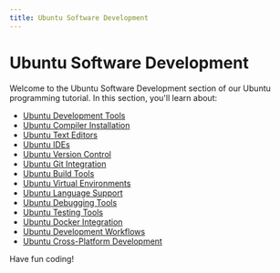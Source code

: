```yaml
---
title: Ubuntu Software Development
---
```


# Ubuntu Software Development

Welcome to the Ubuntu Software Development section of our Ubuntu programming tutorial. In this section, you'll learn about:

- [Ubuntu Development Tools](./0-ubuntu-development-tools.mdx)
- [Ubuntu Compiler Installation](./1-ubuntu-compiler-installation.mdx)
- [Ubuntu Text Editors](./2-ubuntu-text-editors.mdx)
- [Ubuntu IDEs](./3-ubuntu-ides.mdx)
- [Ubuntu Version Control](./4-ubuntu-version-control.mdx)
- [Ubuntu Git Integration](./5-ubuntu-git-integration.mdx)
- [Ubuntu Build Tools](./6-ubuntu-build-tools.mdx)
- [Ubuntu Virtual Environments](./7-ubuntu-virtual-environments.mdx)
- [Ubuntu Language Support](./8-ubuntu-language-support.mdx)
- [Ubuntu Debugging Tools](./9-ubuntu-debugging-tools.mdx)
- [Ubuntu Testing Tools](./10-ubuntu-testing-tools.mdx)
- [Ubuntu Docker Integration](./11-ubuntu-docker-integration.mdx)
- [Ubuntu Development Workflows](./12-ubuntu-development-workflows.mdx)
- [Ubuntu Cross-Platform Development](./13-ubuntu-cross-platform-development.mdx)

Have fun coding!